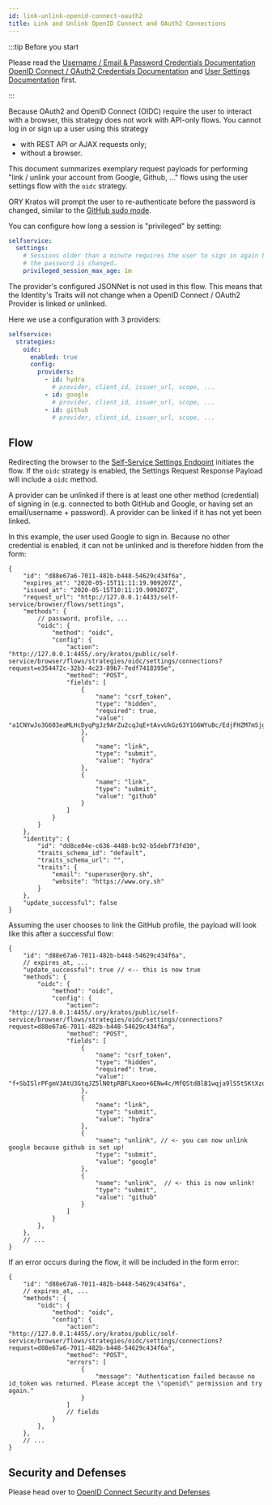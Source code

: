 ```yaml
---
id: link-unlink-openid-connect-oauth2
title: Link and Unlink OpenID Connect and OAuth2 Connections
---
```


:::tip Before you start

Please read the
[Username / Email & Password Credentials Documentation](../../../concepts/credentials/username-email-password.mdx)
[OpenID Connect / OAuth2 Credentials Documentation](../../../concepts/credentials/openid-connect-oidc-oauth2.mdx)
and [User Settings Documentation](../user-settings.mdx) first.

:::

Because OAuth2 and OpenID Connect (OIDC) require the user to interact with a browser,
this strategy does not work with API-only flows. You cannot log in or sign up a user
using this strategy

- with REST API or AJAX requests only;
- without a browser.

This document summarizes exemplary request payloads for performing "link / unlink your account
from Google, Github, ..." flows using the user settings flow with the `oidc` strategy.

ORY Kratos will prompt the user to re-authenticate before the password is changed, similar to the
[GitHub sudo mode](https://help.github.com/en/github/authenticating-to-github/sudo-mode).

You can configure how long a session is "privileged" by setting:

```yaml title="path/to/kratos/config.yml"
selfservice:
  settings:
    # Sessions older than a minute requires the user to sign in again before
    # the password is changed.
    privileged_session_max_age: 1m
```

The provider's configured JSONNet is not used in this flow. This means that the Identity's Traits will
not change when a OpenID Connect / OAuth2 Provider is linked or unlinked.

Here we use a configuration with 3 providers:

```yaml title="path/to/my/kratos/config.yml"
selfservice:
  strategies:
    oidc:
      enabled: true
      config:
        providers:
          - id: hydra
            # provider, client_id, issuer_url, scope, ...
          - id: google
            # provider, client_id, issuer_url, scope, ...
          - id: github
            # provider, client_id, issuer_url, scope, ...
```

## Flow

Redirecting the browser to the [Self-Service Settings Endpoint](../user-settings.mdx#user-settings-process-sequence)
initiates the flow. If the `oidc` strategy is enabled, the Settings Request Response Payload will include a `oidc` method.

A provider can be unlinked if there is at least one other method (credential) of signing in (e.g. connected to both GitHub
and Google, or having set an email/username + password). A provider can be linked if it has not yet been linked.

In this example, the user used Google to sign in. Because no other credential is enabled, it can not be unlinked
and is therefore hidden from the form:

```json5 title="$ curl http://<kratos-admin>/self-service/browser/flows/requests/settings?request=d88e67a6-7011-482b-b448-54629c434f6a"
{
    "id": "d88e67a6-7011-482b-b448-54629c434f6a",
    "expires_at": "2020-05-15T11:11:19.909207Z",
    "issued_at": "2020-05-15T10:11:19.909207Z",
    "request_url": "http://127.0.0.1:4433/self-service/browser/flows/settings",
    "methods": {
        // password, profile, ...
        "oidc": {
            "method": "oidc",
            "config": {
                "action": "http://127.0.0.1:4455/.ory/kratos/public/self-service/browser/flows/strategies/oidc/settings/connections?request=e354472c-32b3-4c23-89b7-7edf7418395e",
                "method": "POST",
                "fields": [
                    {
                        "name": "csrf_token",
                        "type": "hidden",
                        "required": true,
                        "value": "a1CNYwJo3G603eaMLHcDyqPgJz9ArZu2cqJqE+tAvvUkGz63Y1G6WYuBc/EdjFHZM7mSjglbroNQyEAjuY21pw=="
                    },
                    {
                        "name": "link",
                        "type": "submit",
                        "value": "hydra"
                    },
                    {
                        "name": "link",
                        "type": "submit",
                        "value": "github"
                    }
                ]
            }
        }
    },
    "identity": {
        "id": "dd8ce04e-c636-4488-bc92-b5debf73fd30",
        "traits_schema_id": "default",
        "traits_schema_url": "",
        "traits": {
            "email": "superuser@ory.sh",
            "website": "https://www.ory.sh"
        }
    },
    "update_successful": false
}
```

Assuming the user chooses to link the GitHub profile, the payload will look like this after a successful flow:

```json5 title="$ curl http://<kratos-admin>/self-service/browser/flows/requests/settings?request=d88e67a6-7011-482b-b448-54629c434f6a"
{
    "id": "d88e67a6-7011-482b-b448-54629c434f6a",
    // expires_at, ...
    "update_successful": true // <-- this is now true
    "methods": {
        "oidc": {
            "method": "oidc",
            "config": {
                "action": "http://127.0.0.1:4455/.ory/kratos/public/self-service/browser/flows/strategies/oidc/settings/connections?request=d88e67a6-7011-482b-b448-54629c434f6a",
                "method": "POST",
                "fields": [
                    {
                        "name": "csrf_token",
                        "type": "hidden",
                        "required": true,
                        "value": "f+SbISlrPFgmV3AtU3GtqJZ5lN0tpRBFLXaeo+6ENw4c/MfQStdBlB1wqja9lS5tSKtXzo1Ex/wPdhPoeLlPrQ=="
                    },
                    {
                        "name": "link",
                        "type": "submit",
                        "value": "hydra"
                    },
                    {
                        "name": "unlink", // <- you can now unlink google because github is set up!
                        "type": "submit",
                        "value": "google"
                    },
                    {
                        "name": "unlink",  // <- this is now unlink!
                        "type": "submit",
                        "value": "github"
                    }
                ]
            }
        },
    },
    // ...
}
```

If an error occurs during the flow, it will be included in the form error:

```json5 title="$ curl http://<kratos-admin>/self-service/browser/flows/requests/settings?request=d88e67a6-7011-482b-b448-54629c434f6a"
{
    "id": "d88e67a6-7011-482b-b448-54629c434f6a",
    // expires_at, ...
    "methods": {
        "oidc": {
            "method": "oidc",
            "config": {
                "action": "http://127.0.0.1:4455/.ory/kratos/public/self-service/browser/flows/strategies/oidc/settings/connections?request=d88e67a6-7011-482b-b448-54629c434f6a",
                "method": "POST",
                "errors": [
                    {
                        "message": "Authentication failed because no id_token was returned. Please accept the \"openid\" permission and try again."
                    }
                ]
                // fields
            }
        },
    },
    // ...
}
```

## Security and Defenses

Please head over to [OpenID Connect Security and Defenses](../user-login-user-registration/openid-connect-social-sign-in-oauth2.mdx#security-and-defenses)
